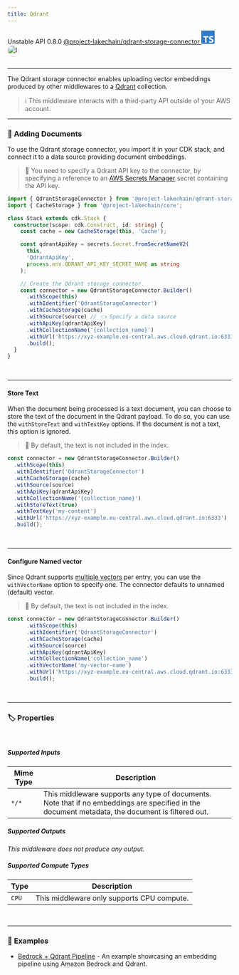 ```yaml
---
title: Qdrant
---
```



<span title="Label: Pro" data-view-component="true" class="Label Label--api text-uppercase">
  Unstable API
</span>
<span title="Label: Pro" data-view-component="true" class="Label Label--version text-uppercase">
  0.8.0
</span>
<span title="Label: Pro" data-view-component="true" class="Label Label--package">
  <a target="_blank" href="https://www.npmjs.com/package/@project-lakechain/qdrant-storage-connector">
    @project-lakechain/qdrant-storage-connector
  </a>
</span>
<span class="language-icon">
  <svg role="img" viewBox="0 0 24 24" width="30" xmlns="http://www.w3.org/2000/svg" style="fill: #3178C6;"><title>TypeScript</title><path d="M1.125 0C.502 0 0 .502 0 1.125v21.75C0 23.498.502 24 1.125 24h21.75c.623 0 1.125-.502 1.125-1.125V1.125C24 .502 23.498 0 22.875 0zm17.363 9.75c.612 0 1.154.037 1.627.111a6.38 6.38 0 0 1 1.306.34v2.458a3.95 3.95 0 0 0-.643-.361 5.093 5.093 0 0 0-.717-.26 5.453 5.453 0 0 0-1.426-.2c-.3 0-.573.028-.819.086a2.1 2.1 0 0 0-.623.242c-.17.104-.3.229-.393.374a.888.888 0 0 0-.14.49c0 .196.053.373.156.529.104.156.252.304.443.444s.423.276.696.41c.273.135.582.274.926.416.47.197.892.407 1.266.628.374.222.695.473.963.753.268.279.472.598.614.957.142.359.214.776.214 1.253 0 .657-.125 1.21-.373 1.656a3.033 3.033 0 0 1-1.012 1.085 4.38 4.38 0 0 1-1.487.596c-.566.12-1.163.18-1.79.18a9.916 9.916 0 0 1-1.84-.164 5.544 5.544 0 0 1-1.512-.493v-2.63a5.033 5.033 0 0 0 3.237 1.2c.333 0 .624-.03.872-.09.249-.06.456-.144.623-.25.166-.108.29-.234.373-.38a1.023 1.023 0 0 0-.074-1.089 2.12 2.12 0 0 0-.537-.5 5.597 5.597 0 0 0-.807-.444 27.72 27.72 0 0 0-1.007-.436c-.918-.383-1.602-.852-2.053-1.405-.45-.553-.676-1.222-.676-2.005 0-.614.123-1.141.369-1.582.246-.441.58-.804 1.004-1.089a4.494 4.494 0 0 1 1.47-.629 7.536 7.536 0 0 1 1.77-.201zm-15.113.188h9.563v2.166H9.506v9.646H6.789v-9.646H3.375z"/></svg>
</span>
<span class="language-icon" style="margin-right: 10px">
  <a target="_blank" href="https://www.qdrant.tech/">
    <Image width="26" src={icon} alt="Icon" style="border-radius: 50%" />
  </a>
</span>
<div style="margin-top: 26px"></div>

---

The Qdrant storage connector enables uploading vector embeddings produced by other middlewares to a [Qdrant](https://www.qdrant.tech/) collection.

> ℹ️ This middleware interacts with a third-party API outside of your AWS account.

---

### 🌲 Adding Documents

To use the Qdrant storage connector, you import it in your CDK stack, and connect it to a data source providing document embeddings.

> 💁 You need to specify a Qdrant API key to the connector, by specifying a reference to an [AWS Secrets Manager](https://aws.amazon.com/secrets-manager/) secret containing the API key.

```typescript
import { QdrantStorageConnector } from '@project-lakechain/qdrant-storage-connector';
import { CacheStorage } from '@project-lakechain/core';

class Stack extends cdk.Stack {
  constructor(scope: cdk.Construct, id: string) {
    const cache = new CacheStorage(this, 'Cache');

    const qdrantApiKey = secrets.Secret.fromSecretNameV2(
      this,
      'QdrantApiKey',
      process.env.QDRANT_API_KEY_SECRET_NAME as string
    );

    // Create the Qdrant storage connector.
    const connector = new QdrantStorageConnector.Builder()
      .withScope(this)
      .withIdentifier('QdrantStorageConnector')
      .withCacheStorage(cache)
      .withSource(source) // 👈 Specify a data source
      .withApiKey(qdrantApiKey)
      .withCollectionName('{collection_name}')
      .withUrl('https://xyz-example.eu-central.aws.cloud.qdrant.io:6333')
      .build();
  }
}
```

<br />

---

#### Store Text

When the document being processed is a text document, you can choose to store the text of the document in the Qdrant payload. To do so, you can use the `withStoreText` and `withTextKey` options. If the document is not a text, this option is ignored.

> 💁 By default, the text is not included in the index.

```typescript
const connector = new QdrantStorageConnector.Builder()
  .withScope(this)
  .withIdentifier('QdrantStorageConnector')
  .withCacheStorage(cache)
  .withSource(source)
  .withApiKey(qdrantApiKey)
  .withCollectionName('{collection_name}')
  .withStoreText(true)
  .withTextKey('my-content')
  .withUrl('https://xyz-example.eu-central.aws.cloud.qdrant.io:6333')
  .build();
```

<br />

---

#### Configure Named vector

Since Qdrant supports [multiple vectors](https://qdrant.tech/documentation/concepts/vectors/#named-vectors) per entry, you can use the `withVectorName` option to specify one.
The connector defaults to unnamed (default) vector.

> 💁 By default, the text is not included in the index.

```typescript
const connector = new QdrantStorageConnector.Builder()
      .withScope(this)
      .withIdentifier('QdrantStorageConnector')
      .withCacheStorage(cache)
      .withSource(source)
      .withApiKey(qdrantApiKey)
      .withCollectionName('collection_name')
      .withVectorName('my-vector-name')
      .withUrl('https://xyz-example.eu-central.aws.cloud.qdrant.io:6333')
      .build();
```

<br />

---

### 🏷️ Properties

<br />

##### Supported Inputs

|  Mime Type  | Description |
| ----------- | ----------- |
| `*/*` | This middleware supports any type of documents. Note that if no embeddings are specified in the document metadata, the document is filtered out. |

##### Supported Outputs

*This middleware does not produce any output.*

##### Supported Compute Types

| Type  | Description |
| ----- | ----------- |
| `CPU` | This middleware only supports CPU compute. |

<br />

---

### 📖 Examples

- [Bedrock + Qdrant Pipeline](https://github.com/awslabs/project-lakechain/tree/main/examples/simple-pipelines/embedding-pipelines/bedrock-qdrant-pipeline) - An example showcasing an embedding pipeline using Amazon Bedrock and Qdrant.

